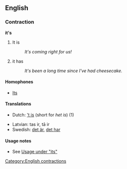 ==English==
<!--given by the definitions
===Etymology===
[[Contraction]] of "[[it]] is" or "it has".
-->

===Contraction===
'''it's'''

#It is
#:''It's coming right for us!''
#it has
#:''It's been a long time since I've had cheesecake.''

====Homophones====
*[[Its]]

====Translations====
{{top}}
*Dutch: [['t is]] (short for ''het is'') (1)
{{mid}}
*Latvian: tas ir, tā ir
*Swedish: [[det är]], [[det har]] 
{{bottom}}

====Usage notes====
*See [[its#Usage|Usage under "its"]]

[[Category:English contractions]]